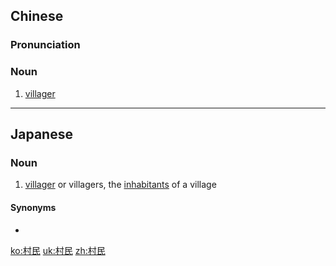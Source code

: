 ==Chinese==
{{zh-forms}}

===Pronunciation===
{{zh-pron
|m=cūnmín
|c=cyun1 man4
|mn=chhoan-bîn
|cat=n
}}

===Noun===
{{zh-noun}}

# [[villager]]

----

==Japanese==
{{ja-kanjitab|そん|みん|yomi=on}}

===Noun===
{{ja-noun|そんみん}}

# [[villager]] or villagers, the [[inhabitant]]s of a village

====Synonyms====
* {{ja-r|村人|むらびと}}

[[ko:村民]]
[[uk:村民]]
[[zh:村民]]